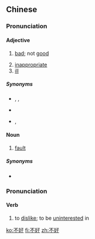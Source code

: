 ==Chinese==
{{zh-forms}}

===Pronunciation===
{{zh-pron
|m=不hǎo
|m-s=bu2hao3
|c=bat1 hou2
|cat=a
}}

====Adjective====
{{zh-adj}}

# [[bad]]; not [[good]]
#: {{zh-x|我 的 ^日語 不好。|My Japanese is '''not good'''.}}
# [[inappropriate]]
# [[ill]]

=====Synonyms=====
* {{sense|bad}} {{zh-l|不善}}, {{zh-l|差}}, {{zh-l|差勁}}
* {{sense|inappropriate}} {{zh-l|不便}}
* {{sense|ill}} {{zh-l|生病}}, {{zh-l|不適}}

====Noun====
{{zh-noun}}

# [[fault]]
#: {{zh-x|這 不是 我 的 不好。|This is not my '''fault'''.}}

=====Synonyms=====
* {{zh-l|錯}}

===Pronunciation===
{{zh-pron
|m=不hào
|c=bat1 hou3
|cat=v
}}

====Verb====
{{zh-verb}}

# to [[dislike]]; to be [[uninterested]] in

[[ko:不好]]
[[fi:不好]]
[[zh:不好]]